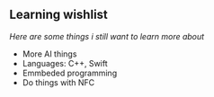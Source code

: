 ## Learning wishlist

*Here are some things i still want to learn more about*

- More AI things
- Languages: C++, Swift
- Emmbeded programming
- Do things with NFC
